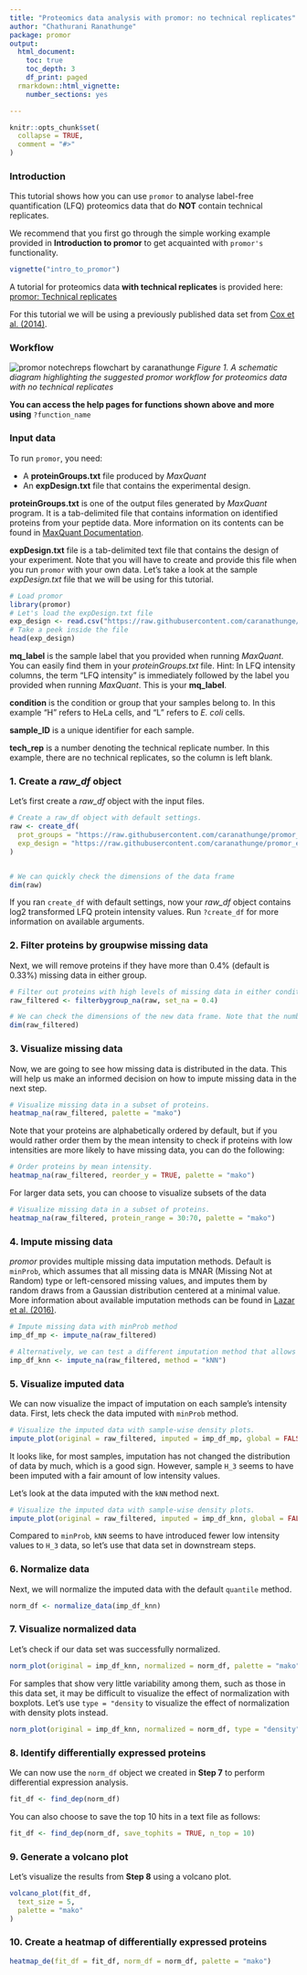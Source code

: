 ```yaml
---
title: "Proteomics data analysis with promor: no technical replicates"
author: "Chathurani Ranathunge"
package: promor
output:
  html_document:
    toc: true
    toc_depth: 3
    df_print: paged
  rmarkdown::html_vignette:
    number_sections: yes

---
```


```r
knitr::opts_chunk$set(
  collapse = TRUE,
  comment = "#>"
)
```

### Introduction

This tutorial shows how you can use `promor` to analyse label-free quantification (LFQ) proteomics data that do **NOT**  contain technical replicates. 

We recommend that you first go through the simple working example provided in **Introduction to promor** to get acquainted with `promor's` functionality.

```r
vignette("intro_to_promor")
```

A tutorial for proteomics data **with technical replicates** is provided here:
[promor: Technical replicates](https://caranathunge.github.io/promor/articles/promor_with_techreps.html)

For this tutorial we will be using a previously published data set from [Cox et al. (2014)](https://europepmc.org/article/MED/24942700#id609082).\

### Workflow

![promor notechreps flowchart by caranathunge](../man/figures/promor_ProtAnalysis_notechreps_small.png) 
*Figure 1. A schematic diagram highlighting the suggested promor workflow for proteomics data with no technical replicates*

**You can access the help pages for functions shown above and more using** `?function_name`

### Input data

To run `promor`, you need:

-  A **proteinGroups.txt** file produced by *MaxQuant*
-  An **expDesign.txt** file that contains the experimental design.

 **proteinGroups.txt** is one of the output files generated by *MaxQuant* program.  It is a tab-delimited file that contains information on identified proteins from your peptide data. More information on its contents can be found in [MaxQuant Documentation](http://coxdocs.org/doku.php?id=maxquant:table:proteingrouptable).\
 
**expDesign.txt** file is a tab-delimited text file that contains the design of your experiment. Note that you will have to create and provide this file when you run `promor` with your own data. Let's take a look at the sample *expDesign.txt* file that we will be using for this tutorial.

```r
# Load promor
library(promor)
# Let's load the expDesign.txt file
exp_design <- read.csv("https://raw.githubusercontent.com/caranathunge/promor_example_data/main/ed1.txt", sep = "\t")
# Take a peek inside the file
head(exp_design)
```

**mq_label** is the sample label that you provided when running *MaxQuant*. You can easily find them in your *proteinGroups.txt* file. Hint: In LFQ intensity columns, the term "LFQ intensity" is immediately followed by the label you provided when running *MaxQuant*. This is your **mq_label**.

**condition** is the condition or group that your samples belong to. In this example "H" refers to HeLa cells, and "L" refers to *E. coli* cells. 

**sample_ID** is a unique identifier for each sample.

**tech_rep** is a number denoting the technical replicate number. In this example, there are no technical replicates, so the column is left blank.

### 1. Create a *raw_df* object

Let's first create a *raw_df* object with the input files. 

```r
# Create a raw_df object with default settings.
raw <- create_df(
  prot_groups = "https://raw.githubusercontent.com/caranathunge/promor_example_data/main/pg1.txt",
  exp_design = "https://raw.githubusercontent.com/caranathunge/promor_example_data/main/ed1.txt"
)


# We can quickly check the dimensions of the data frame
dim(raw)
```

If you ran `create_df` with default settings, now your *raw_df* object contains log2 transformed LFQ protein intensity values. Run `?create_df` for more information on available arguments.

### 2. Filter proteins by groupwise missing data

Next, we will remove proteins if they have more than 0.4% (default is 0.33%) missing data in either group.

```r
# Filter out proteins with high levels of missing data in either condition
raw_filtered <- filterbygroup_na(raw, set_na = 0.4)

# We can check the dimensions of the new data frame. Note that the number of rows have changed.
dim(raw_filtered)
```

### 3. Visualize missing data

Now, we are going to see how missing data is distributed in the data. This will help us make an informed decision on how to impute missing data in the next step. 

```r
# Visualize missing data in a subset of proteins.
heatmap_na(raw_filtered, palette = "mako")
```

Note that your proteins are alphabetically ordered by default, but if you would
rather order them by the mean intensity to check if proteins with low intensities are more likely to have missing data, you can do the following:

```r
# Order proteins by mean intensity.
heatmap_na(raw_filtered, reorder_y = TRUE, palette = "mako")
```

For larger data sets, you can choose to visualize subsets of the data

```r
# Visualize missing data in a subset of proteins.
heatmap_na(raw_filtered, protein_range = 30:70, palette = "mako")
```

### 4. Impute missing data

*promor* provides multiple missing data imputation methods. Default is `minProb`, which assumes that all missing data is MNAR (Missing Not at Random) type or left-censored missing values, and imputes them by random draws from a Gaussian distribution centered at a minimal value. More information about available imputation methods can be found in [Lazar et al. (2016)](https://pubs.acs.org/doi/10.1021/acs.jproteome.5b00981).


```r
# Impute missing data with minProb method
imp_df_mp <- impute_na(raw_filtered)

# Alternatively, we can test a different imputation method that allows for missing data of both MAR and MNAR types.
imp_df_knn <- impute_na(raw_filtered, method = "kNN")
```

### 5. Visualize imputed data

We can now visualize the impact of imputation on each sample's intensity data. 
First, lets check the data imputed with `minProb` method.

```r
# Visualize the imputed data with sample-wise density plots.
impute_plot(original = raw_filtered, imputed = imp_df_mp, global = FALSE, n_row = 3, n_col = 3, palette = "mako")
```

It looks like, for most samples, imputation has not changed the distribution of data by much, which is a good sign. However, sample `H_3` seems to have been imputed with a fair amount of low intensity values.\

Let's look at the data imputed with the `kNN` method next.

```r
# Visualize the imputed data with sample-wise density plots.
impute_plot(original = raw_filtered, imputed = imp_df_knn, global = FALSE, n_row = 3, n_col = 3, palette = "mako")
```

Compared to `minProb`, `kNN` seems to have introduced fewer low intensity values to `H_3` data, so let's use that data set in downstream steps.

### 6. Normalize data

Next, we will normalize the imputed data with the default `quantile` method.

```r
norm_df <- normalize_data(imp_df_knn)
```

### 7. Visualize normalized data

Let's check if our data set was successfully normalized.

```r
norm_plot(original = imp_df_knn, normalized = norm_df, palette = "mako")
```

For samples that show very little variability among them, such as those in this data set, it may be difficult to visualize the effect of normalization with boxplots. Let's use `type = "density` to visualize the effect of normalization with density plots instead.

```r
norm_plot(original = imp_df_knn, normalized = norm_df, type = "density", palette = "mako")
```


### 8. Identify differentially expressed proteins

We can now use the `norm_df` object we created in **Step 7** to perform differential expression analysis.

```r
fit_df <- find_dep(norm_df)
```

You can also choose to save the top 10 hits in a text file as follows:

```r
fit_df <- find_dep(norm_df, save_tophits = TRUE, n_top = 10)
```



### 9. Generate a volcano plot

Let's visualize the results from **Step 8** using a volcano plot.

```r
volcano_plot(fit_df,
  text_size = 5,
  palette = "mako"
)
```

### 10. Create a heatmap of differentially expressed proteins

```r
heatmap_de(fit_df = fit_df, norm_df = norm_df, palette = "mako")
```


